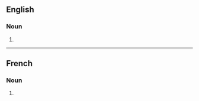 ==English==

===Noun===
{{head|en|noun plural form}}

# {{plural of|zoning|lang=en}}

----

==French==

===Noun===
{{head|fr|noun plural forms|g=m-p}}

# {{plural of|zoning|lang=fr}}